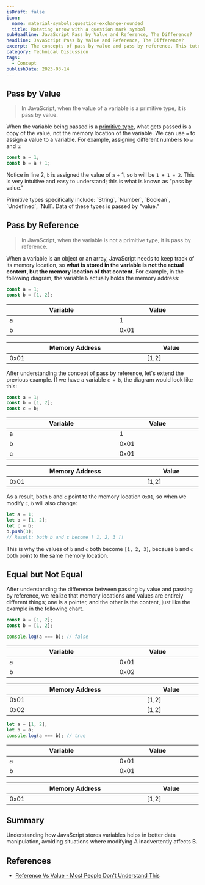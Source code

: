 ```yaml
---
isDraft: false
icon:
  name: material-symbols:question-exchange-rounded
  title: Rotating arrow with a question mark symbol
subHeadline: JavaScript Pass by Value and Reference, The Difference?
headline: JavaScript Pass by Value and Reference, The Difference?
excerpt: The concepts of pass by value and pass by reference. This tutorial uses JavaScript with diagrams to help you understand their differences.
category: Technical Discussion
tags:
  - Concept
publishDate: 2023-03-14
---
```


## Pass by Value

> In JavaScript, when the value of a variable is a primitive type, it is pass by value.

When the variable being passed is a [primitive type](https://developer.mozilla.org/en-US/docs/Web/JavaScript/Data_structures#primitive_values), what gets passed is a copy of the value, not the memory location of the variable. We can use `=` to assign a value to a variable. For example, assigning different numbers to `a` and `b`:

```js
const a = 1;
const b = a + 1;
```

Notice in line 2, `b` is assigned the value of `a` + 1, so `b` will be `1 + 1 = 2`. This is very intuitive and easy to understand; this is what is known as "pass by value."

<Info type="info">
  Primitive types specifically include: `String`, `Number`, `Boolean`, `Undefined`, `Null`. Data of these types is
  passed by "value."
</Info>

## Pass by Reference

> In JavaScript, when the variable is not a primitive type, it is pass by reference.

When a variable is an object or an array, JavaScript needs to keep track of its memory location, so **what is stored in the variable is not the actual content, but the memory location of that content**. For example, in the following diagram, the variable `b` actually holds the memory address:

```js
const a = 1;
const b = [1, 2];
```

<div class="flex items-start  md:gap-4 gap-2">
  <table style="display: table;">
    <thead>
      <tr>
        <th>Variable</th>
        <th>Value</th>
      </tr>
    </thead>
    <tbody>
      <tr>
        <td>a</td>
        <td>1</td>
      </tr>
      <tr>
        <td>b</td>
        <td>0x01</td>
      </tr>
    </tbody>
  </table>

  <table style="display: table;">
    <thead>
      <tr>
        <th>Memory Address</th>
        <th>Value</th>
      </tr>
    </thead>
    <tbody>
      <tr>
        <td>0x01</td>
        <td>[1,2]</td>
      </tr>
    </tbody>
  </table>
</div>

After understanding the concept of pass by reference, let's extend the previous example. If we have a variable `c = b`, the diagram would look like this:

```js
const a = 1;
const b = [1, 2];
const c = b;
```

<div class="flex items-start  md:gap-4 gap-2">
  <table style="display: table;">
    <thead>
      <tr>
        <th>Variable</th>
        <th>Value</th>
      </tr>
    </thead>
    <tbody>
      <tr>
        <td>a</td>
        <td>1</td>
      </tr>
      <tr>
        <td>b</td>
        <td>0x01</td>
      </tr>
      <tr>
        <td>c</td>
        <td>0x01</td>
      </tr>
    </tbody>
  </table>

<table style="display: table;">
    <thead>
      <tr>
        <th>Memory Address</th>
        <th>Value</th>
      </tr>
    </thead>
    <tbody>
      <tr>
        <td>0x01</td>
        <td>[1,2]</td>
      </tr>
    </tbody>
  </table>
</div>

As a result, both `b` and `c` point to the memory location `0x01`, so when we modify `c`, `b` will also change:

```js
let a = 1;
let b = [1, 2];
let c = b;
b.push(3);
// Result: both b and c become [ 1, 2, 3 ]!
```

This is why the values of `b` and `c` both become `[1, 2, 3]`, because `b` and `c` both point to the same memory location.

## Equal but Not Equal

After understanding the difference between passing by value and passing by reference, we realize that memory locations and values are entirely different things; one is a pointer, and the other is the content, just like the example in the following chart.

```js
const a = [1, 2];
const b = [1, 2];

console.log(a === b); // false
```

<div class="flex items-start  md:gap-4 gap-2">
  <table style="display: table;">
    <thead>
      <tr>
        <th>Variable</th>
        <th>Value</th>
      </tr>
    </thead>
    <tbody>
      <tr>
        <td>a</td>
        <td>0x01</td>
      </tr>
      <tr>
        <td>b</td>
        <td>0x02</td>
      </tr>
    </tbody>
  </table>

  <table style="display: table;">
    <thead>
      <tr>
        <th>Memory Address</th>
        <th>Value</th>
      </tr>
    </thead>
    <tbody>
      <tr>
        <td>0x01</td>
        <td>[1,2]</td>
      </tr>
        <tr>
        <td>0x02</td>
        <td>[1,2]</td>
      </tr>
    </tbody>
  </table>
</div>

```js
let a = [1, 2];
let b = a;
console.log(a === b); // true
```

<div class="flex items-start  md:gap-4 gap-2">
  <table style="display: table;">
    <thead>
      <tr>
        <th>Variable</th>
        <th>Value</th>
      </tr>
    </thead>
    <tbody>
      <tr>
        <td>a</td>
        <td>0x01</td>
      </tr>
      <tr>
        <td>b</td>
        <td>0x01</td>
      </tr>
    </tbody>
  </table>

  <table style="display: table;">
    <thead>
      <tr>
        <th>Memory Address</th>
        <th>Value</th>
      </tr>
    </thead>
    <tbody>
      <tr>
        <td>0x01</td>
        <td>[1,2]</td>
      </tr>
    </tbody>
  </table>
</div>

## Summary

Understanding how JavaScript stores variables helps in better data manipulation, avoiding situations where modifying A inadvertently affects B.

## References

- [Reference Vs Value - Most People Don't Understand This](https://blog.webdevsimplified.com/2021-03/js-reference-vs-value/)

